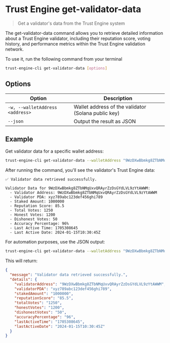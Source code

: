 # Trust Engine get-validator-data

> Get a validator's data from the Trust Engine system

The get-validator-data command allows you to retrieve detailed information about a Trust Engine validator, including their reputation score, voting history, and performance metrics within the Trust Engine validation network.

To use it, run the following command from your terminal

```bash
trust-engine-cli get-validator-data [options]
```

## Options

| Option                      | Description                                       |
| --------------------------- | ------------------------------------------------- |
| `-w, --walletAddress <address>` | Wallet address of the validator (Solana public key) |
| `--json`                    | Output the result as JSON                         |

## Example

Get validator data for a specific wallet address:

```bash
trust-engine-cli get-validator-data --walletAddress "9WzDXwBbmkg8ZTbNMqUxvQRAyrZzDsGYdLVL9zYtAWWM"
```

After running the command, you'll see the validator's Trust Engine data:

```
✅ Validator data retrieved successfully.

Validator Data for 9WzDXwBbmkg8ZTbNMqUxvQRAyrZzDsGYdLVL9zYtAWWM:
  - Validator Address: 9WzDXwBbmkg8ZTbNMqUxvQRAyrZzDsGYdLVL9zYtAWWM
  - Validator PDA: xyz789abc123def456ghi789
  - Staked Amount: 1000000
  - Reputation Score: 85.5
  - Total Votes: 1250
  - Honest Votes: 1200
  - Dishonest Votes: 50
  - Accuracy Percentage: 96%
  - Last Active Time: 1705308645
  - Last Active Date: 2024-01-15T10:30:45Z
```

For automation purposes, use the JSON output:

```bash
trust-engine-cli get-validator-data --walletAddress "9WzDXwBbmkg8ZTbNMqUxvQRAyrZzDsGYdLVL9zYtAWWM" --json
```

This will return:

```json
{
  "message": "Validator data retrieved successfully.",
  "details": {
    "validatorAddress": "9WzDXwBbmkg8ZTbNMqUxvQRAyrZzDsGYdLVL9zYtAWWM",
    "validatorPDA": "xyz789abc123def456ghi789",
    "stakedAmount": "1000000",
    "reputationScore": "85.5",
    "totalVotes": "1250",
    "honestVotes": "1200",
    "dishonestVotes": "50",
    "accuracyPercentage": "96",
    "lastActiveTime": "1705308645",
    "lastActiveDate": "2024-01-15T10:30:45Z"
  }
}
```
